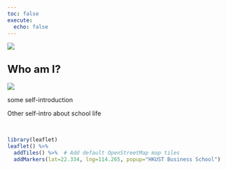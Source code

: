 ```yaml
---
toc: false
execute: 
  echo: false
---
```

::: column-screen
![](images/sealine.JPG)
:::

<b><font size="+2">Who am I?</font></b>
------------------------------------------------------------------------


::: {layout="[50,50]"}
![](images/marvin.jpg)

some self-introduction
:::

::: {#map layout="[55,5,40]" layout-valign="top"}
Other self-intro about school life

<br>

```r
library(leaflet)
leaflet() %>%
  addTiles() %>%  # Add default OpenStreetMap map tiles
  addMarkers(lat=22.334, lng=114.265, popup="HKUST Business School")
```
:::


